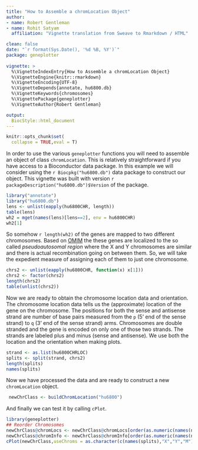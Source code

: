 ---
title: "How to Assemble a chromLocation Object"
author:
- name: Robert Gentleman
- name: Rohit Satyam
  affiliation: "Vignette translation from Sweave to Rmarkdown / HTML"

clean: false
date: "`r format(Sys.Date(), '%d %B, %Y')`"
package: geneplotter
      
vignette: >
  %\VignetteIndexEntry{How to Assemble a chromLocation Object}
  %\VignetteEngine{knitr::rmarkdown}
  %\VignetteEncoding{UTF-8}  
  %\VignetteDepends{annotate, hu6800.db}
  %\VignetteKeywords{chromosomes}
  %\VignettePackage{geneplotter}
  %\VignetteAuthor{Robert Gentleman}

output:
  BiocStyle::html_document
---


```{r, include = FALSE}
knitr::opts_chunk$set(
  collapse = TRUE,eval = T)
```

In order to use the various `geneplotter` functions you will
need to assemble an object of class `chromLocation`.
This is relatively straightforward if you have access to a Bioconductor
data package. In this example we will consider using the
`r Biocpkg("hu6800.db")` data package to construct our object. This vignette
was built with version `r packageDescription("hu6800.db")$Version` of
the package.

```{r loaddata, message=F,warning=F}
library("annotate")
library("hu6800.db")
lens <- unlist(eapply(hu6800CHR, length))
table(lens)
wh2 = mget(names(lens)[lens==2], env = hu6800CHR)
wh2[1]
```

So somehow `r length(wh2)` of the genes are mapped to two
different chromosomes.  Based on [OMIM](https://www.omim.org/) the these genes
are localized to the so called *pseudoautosomal region* where the X and Y
chromosomes are similar and there is actual recombination going on
between them. So, we will take the expedient measure of assigning each of them 
to just one chromosome.

```{r fixdata}
chrs2 <- unlist(eapply(hu6800CHR, function(x) x[1]))
chrs2 <- factor(chrs2)
length(chrs2)
table(unlist(chrs2))
```

Now we are ready to obtain the chromosome location data and
orientation.  The chromosome location data tells us the (approximate)
location of the gene on the chromosome.  The positions for both the
sense and antisense strand are number of base pairs measured from the
`p` (5' end of the sense strand) to `q` (3' end of the sense strand) arms.
Chromosomes are double stranded and the gene is encoded on only one of
those two strands. The strands are labeled plus and minus (sense and
antisense).  We use both the location and the orientation when making
plots.

```{r strandloc}
strand <- as.list(hu6800CHRLOC)
splits <- split(strand, chrs2)
length(splits)
names(splits)
```

Now we have processed the data and are ready to construct a new
`chromLocation` object.

```{r chrloc}
 newChrClass <- buildChromLocation("hu6800")
```

And finally we can test it by calling `cPlot`.

```{r cPlot, fig=TRUE}
library(geneplotter)
## Reorder Chromosomes
newChrClass@chromLocs <- newChrClass@chromLocs[order(as.numeric(names(newChrClass@chromLocs)))]
newChrClass@chromInfo <- newChrClass@chromInfo[order(as.numeric(names(newChrClass@chromInfo)))]
cPlot(newChrClass,useChroms = as.character(c(names(splits),"X","Y","M")))
```
